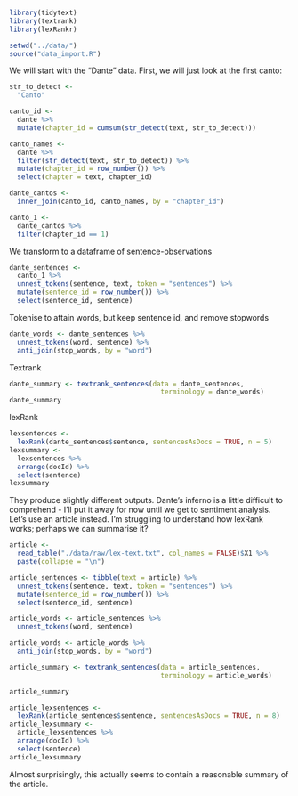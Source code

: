 ```r
library(tidytext)
library(textrank)
library(lexRankr)
```

```r
setwd("../data/")
source("data_import.R")
```

We will start with the "Dante" data. First, we will just look at the first canto:

```r
str_to_detect <-
  "Canto"

canto_id <-
  dante %>%
  mutate(chapter_id = cumsum(str_detect(text, str_to_detect)))

canto_names <-
  dante %>%
  filter(str_detect(text, str_to_detect)) %>%
  mutate(chapter_id = row_number()) %>%
  select(chapter = text, chapter_id)

dante_cantos <-
  inner_join(canto_id, canto_names, by = "chapter_id")

canto_1 <-
  dante_cantos %>%
  filter(chapter_id == 1)
```

We transform to a dataframe of sentence-observations

```r
dante_sentences <-
  canto_1 %>%
  unnest_tokens(sentence, text, token = "sentences") %>%
  mutate(sentence_id = row_number()) %>%
  select(sentence_id, sentence)
```

Tokenise to attain words, but keep sentence id, and remove stopwords

```r
dante_words <- dante_sentences %>%
  unnest_tokens(word, sentence) %>%
  anti_join(stop_words, by = "word")
```

Textrank

```r
dante_summary <- textrank_sentences(data = dante_sentences, 
                                      terminology = dante_words)
dante_summary
```

lexRank

```r
lexsentences <-
  lexRank(dante_sentences$sentence, sentencesAsDocs = TRUE, n = 5)
lexsummary <-
  lexsentences %>%
  arrange(docId) %>%
  select(sentence)
lexsummary
```

They produce slightly different outputs. Dante's inferno is a little difficult to
comprehend - I'll put it away for now until we get to sentiment analysis. Let's
use an article instead. I'm struggling to understand how lexRank works; perhaps we can
summarise it?

```r
article <-
  read_table("./data/raw/lex-text.txt", col_names = FALSE)$X1 %>%
  paste(collapse = "\n")

article_sentences <- tibble(text = article) %>%
  unnest_tokens(sentence, text, token = "sentences") %>%
  mutate(sentence_id = row_number()) %>%
  select(sentence_id, sentence)

article_words <- article_sentences %>%
  unnest_tokens(word, sentence)

article_words <- article_words %>%
  anti_join(stop_words, by = "word")

article_summary <- textrank_sentences(data = article_sentences, 
                                      terminology = article_words)

article_summary
```

```r
article_lexsentences <-
  lexRank(article_sentences$sentence, sentencesAsDocs = TRUE, n = 8)
article_lexsummary <-
  article_lexsentences %>%
  arrange(docId) %>%
  select(sentence)
article_lexsummary
```

Almost surprisingly, this actually seems to contain a reasonable summary of the article.

